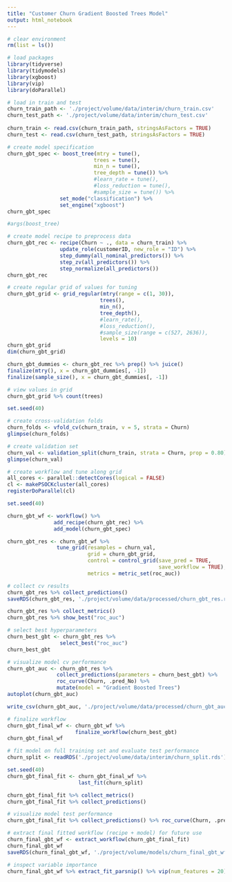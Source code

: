 ```yaml
---
title: "Customer Churn Gradient Boosted Trees Model"
output: html_notebook
---
```


```r
# clear environment
rm(list = ls())

# load packages
library(tidyverse)
library(tidymodels)
library(xgboost)
library(vip)
library(doParallel)
```

```r
# load in train and test
churn_train_path <- './project/volume/data/interim/churn_train.csv'
churn_test_path <- './project/volume/data/interim/churn_test.csv'
  
churn_train <- read.csv(churn_train_path, stringsAsFactors = TRUE)
churn_test <- read.csv(churn_test_path, stringsAsFactors = TRUE)
```

```r
# create model specification
churn_gbt_spec <- boost_tree(mtry = tune(),
                            trees = tune(),
                            min_n = tune(),
                            tree_depth = tune()) %>%
                            #learn_rate = tune(),
                            #loss_reduction = tune(),
                            #sample_size = tune()) %>%
                 set_mode("classification") %>%
                 set_engine("xgboost")
churn_gbt_spec

#args(boost_tree)
```

```r
# create model recipe to preprocess data
churn_gbt_rec <- recipe(Churn ~ ., data = churn_train) %>%
                 update_role(customerID, new_role = "ID") %>%
                 step_dummy(all_nominal_predictors()) %>%
                 step_zv(all_predictors()) %>%
                 step_normalize(all_predictors())
churn_gbt_rec
```

```r
# create regular grid of values for tuning
churn_gbt_grid <- grid_regular(mtry(range = c(1, 30)),
                              trees(),
                              min_n(),
                              tree_depth(),
                              #learn_rate(),
                              #loss_reduction(),
                              #sample_size(range = c(527, 2636)),
                              levels = 10)
churn_gbt_grid
dim(churn_gbt_grid)
```

```r
churn_gbt_dummies <- churn_gbt_rec %>% prep() %>% juice()
finalize(mtry(), x = churn_gbt_dummies[, -1])
finalize(sample_size(), x = churn_gbt_dummies[, -1])
```


```r
# view values in grid
churn_gbt_grid %>% count(trees)
```

```r
set.seed(40)

# create cross-validation folds
churn_folds <- vfold_cv(churn_train, v = 5, strata = Churn)
glimpse(churn_folds)

# create validation set
churn_val <- validation_split(churn_train, strata = Churn, prop = 0.80)
glimpse(churn_val)
```

```r
# create workflow and tune along grid
all_cores <- parallel::detectCores(logical = FALSE)
cl <- makePSOCKcluster(all_cores)
registerDoParallel(cl)

set.seed(40)

churn_gbt_wf <- workflow() %>%
               add_recipe(churn_gbt_rec) %>%
               add_model(churn_gbt_spec)

churn_gbt_res <- churn_gbt_wf %>%
                tune_grid(resamples = churn_val,
                          grid = churn_gbt_grid,
                          control = control_grid(save_pred = TRUE,
                                                 save_workflow = TRUE),
                          metrics = metric_set(roc_auc))
```

```r
# collect cv results
churn_gbt_res %>% collect_predictions()
saveRDS(churn_gbt_res, './project/volume/data/processed/churn_gbt_res.rds')

churn_gbt_res %>% collect_metrics()
churn_gbt_res %>% show_best("roc_auc")

# select best hyperparameters
churn_best_gbt <- churn_gbt_res %>%
                 select_best("roc_auc")
churn_best_gbt
```

```r
# visualize model cv performance
churn_gbt_auc <- churn_gbt_res %>%
                collect_predictions(parameters = churn_best_gbt) %>%
                roc_curve(Churn, .pred_No) %>%
                mutate(model = "Gradient Boosted Trees")
autoplot(churn_gbt_auc)

write_csv(churn_gbt_auc, './project/volume/data/processed/churn_gbt_auc.csv')
```

```r
# finalize workflow
churn_gbt_final_wf <- churn_gbt_wf %>%
                      finalize_workflow(churn_best_gbt)
churn_gbt_final_wf
```

```r
# fit model on full training set and evaluate test performance
churn_split <- readRDS('./project/volume/data/interim/churn_split.rds')

set.seed(40)
churn_gbt_final_fit <- churn_gbt_final_wf %>%
                       last_fit(churn_split)

churn_gbt_final_fit %>% collect_metrics()
churn_gbt_final_fit %>% collect_predictions()
```

```r
# visualize model test performance
churn_gbt_final_fit %>% collect_predictions() %>% roc_curve(Churn, .pred_No) %>% autoplot()
```

```r
# extract final fitted workflow (recipe + model) for future use
churn_final_gbt_wf <- extract_workflow(churn_gbt_final_fit)
churn_final_gbt_wf
saveRDS(churn_final_gbt_wf, './project/volume/models/churn_final_gbt_wf.wf')
```

```r
# inspect variable importance
churn_final_gbt_wf %>% extract_fit_parsnip() %>% vip(num_features = 20)
```

